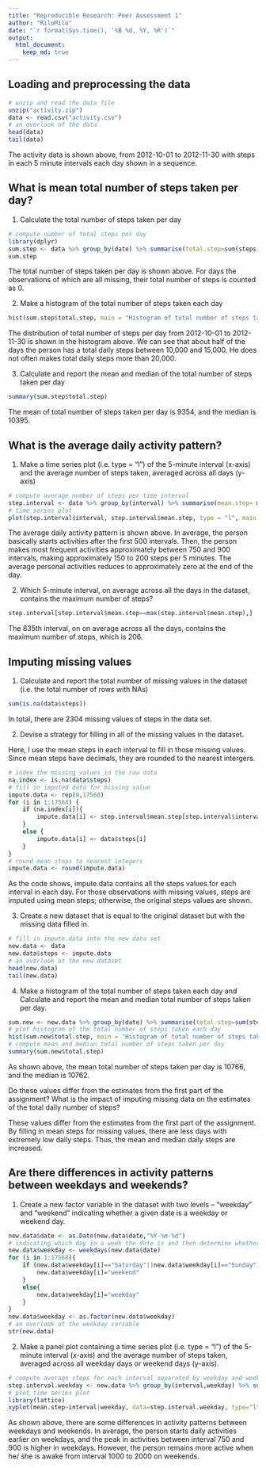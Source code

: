 ```yaml
---
title: "Reproducible Research: Peer Assessment 1"
author: "RiloMilo"
date: "`r format(Sys.time(), '%B %d, %Y, %R')`"
output: 
  html_document:
    keep_md: true
---
```



## Loading and preprocessing the data

```r
# unzip and read the data file
unzip("activity.zip")
data <- read.csv("activity.csv")
# an overlook of the data
head(data)
tail(data)
```

The activity data is shown above, from 2012-10-01 to 2012-11-30 with steps in each 5 minute intervals each day shown in a sequence.

## What is mean total number of steps taken per day?  
1. Calculate the total number of steps taken per day
```r
# compute number of total steps per day
library(dplyr)
sum.step <- data %>% group_by(date) %>% summarise(total.step=sum(steps,na.rm = T))
sum.step

```
The total number of steps taken per day is shown above. For days the observations of which are all missing, their total number of steps is counted as 0.

2. Make a histogram of the total number of steps taken each day
```r
hist(sum.step$total.step, main = "Histogram of total number of steps taken per day", xlab = "Total number of steps")

```

The distribution of total number of steps per day from 2012-10-01 to 2012-11-30 is shown in the histogram above. We can see that about half of the days the person has a total daily steps between 10,000 and 15,000. He does not often makes total daily steps more than 20,000.

3. Calculate and report the mean and median of the total number of steps taken per day
```r
summary(sum.step$total.step)
```
The mean of total number of steps taken per day is 9354, and the median is 10395.

## What is the average daily activity pattern?

1. Make a time series plot (i.e. \color{red}{\verb|type = "l"|}type = "l") of the 5-minute interval (x-axis) and the average number of steps taken, averaged across all days (y-axis)
```r
# compute average number of steps per time interval
step.interval <- data %>% group_by(interval) %>% summarise(mean.step= mean(steps,na.rm = T))
# time series plot
plot(step.interval$interval, step.interval$mean.step, type = "l", main = "Average number of steps taken in each interval", xlab = "Interval (5 minutes)", ylab = "Mean steps")
```

The average daily activity pattern is shown above. In average, the person basically starts activities after the first 500 intervals. Then, the person makes most frequent activities approximately between 750 and 900 intervals, making approximately 150 to 200 steps per 5 minutes. The average personal activities reduces to approximately zero at the end of the day.

2. Which 5-minute interval, on average across all the days in the dataset, contains the maximum number of steps?

```r
step.interval[step.interval$mean.step==max(step.interval$mean.step),]

```
The 835th interval, on on average across all the days, contains the maximum number of steps, which is 206.

## Imputing missing values

1. Calculate and report the total number of missing values in the dataset (i.e. the total number of rows with \color{red}{\verb|NA|}NAs)
```r
sum(is.na(data$steps))
```
In total, there are 2304 missing values of steps in the data set.

2. Devise a strategy for filling in all of the missing values in the dataset.   

Here, I use the mean steps in each interval to fill in those missing values. Since mean steps have decimals, they are rounded to the nearest intergers.
```r
# index the missing values in the raw data
na.index <- is.na(data$steps)
# fill in imputed data for missing value
impute.data <- rep(0,17568)
for (i in 1:17568) {
    if (na.index[i]){
        impute.data[i] <- step.interval$mean.step[step.interval$interval==data$interval[i]]
    }
    else {
        impute.data[i] <- data$steps[i]
    }
}
# round mean steps to nearest integers
impute.data <- round(impute.data)
```
As the code shows, impute.data contains all the steps values for each interval in each day. For those observations with missing values, steps are imputed using mean steps; otherwise, the original steps values are shown.  

3. Create a new dataset that is equal to the original dataset but with the missing data filled in.
```r
# fill in impute.data into the new data set
new.data <- data
new.data$steps <- impute.data
# an overlook at the new dataset
head(new.data)
tail(new.data)
```

4. Make a histogram of the total number of steps taken each day and Calculate and report the mean and median total number of steps taken per day.

```r
sum.new <- new.data %>% group_by(date) %>% summarise(total.step=sum(steps))
# plot histogram of the total number of steps taken each day
hist(sum.new$total.step, main = "Histogram of total number of steps taken per day", xlab = "Total number of steps")
# compute mean and median total number of steps taken per day
summary(sum.new$total.step)
```

As shown above, the mean total number of steps taken per day is 10766, and the median is 10762.

Do these values differ from the estimates from the first part of the assignment? What is the impact of imputing missing data on the estimates of the total daily number of steps?

These values differ from the estimates from the first part of the assignment. By filling in mean steps for missing values, there are less days with extremely low daily steps. Thus, the mean and median daily steps are increased. 

## Are there differences in activity patterns between weekdays and weekends?

1. Create a new factor variable in the dataset with two levels – “weekday” and “weekend” indicating whether a given date is a weekday or weekend day.
```r
new.data$date <- as.Date(new.data$date,"%Y-%m-%d")
# indicating which day in a week the date is and then determine whether it is a weekend or weekday
new.data$weekday <- weekdays(new.data$date)
for (i in 1:17568){
    if (new.data$weekday[i]=="Saturday"||new.data$weekday[i]=="Sunday"){
        new.data$weekday[i]="weekend"
    }
    else{
        new.data$weekday[i]="weekday"
    }
}
new.data$weekday <- as.factor(new.data$weekday)
# an overlook at the weekday variable
str(new.data)
```


2. Make a panel plot containing a time series plot (i.e. \color{red}{\verb|type = "l"|}type = "l") of the 5-minute interval (x-axis) and the average number of steps taken, averaged across all weekday days or weekend days (y-axis).

```r
# compute average steps for each interval separated by weekday and weekend
step.interval.weekday <- new.data %>% group_by(interval,weekday) %>% summarise(mean.step= mean(steps))
# plot time series plot
library(lattice)
xyplot(mean.step~interval|weekday, data=step.interval.weekday, type="l",layout=c(1,2))
```

As shown above, there are some differences in activity patterns between weekdays and weekends. In average, the person starts daily activities earlier on weekdays, and the peak in activities between interval 750 and 900 is higher in weekdays. However, the person remains more active when he/ she is awake from interval 1000 to 2000 on weekends.

